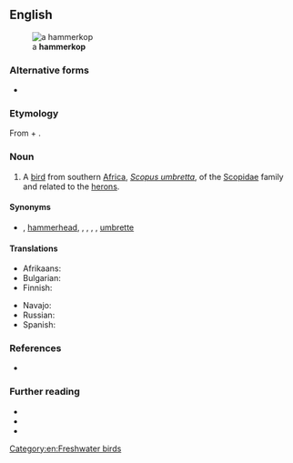 ==English==
[[File:Hamerkop standing in a stream in Zambia.JPG|thumb|a '''hammerkop''']]

===Alternative forms===
* {{l|en|hamerkop}}

===Etymology===
From {{etyl|af|en}} {{m|af|hamer||hammer}} + {{m|af|kop||head}}.

===Noun===
{{en-noun}}

# A [[bird]] from southern [[Africa]], ''[[Scopus umbretta]]'', of the [[Scopidae]] family and related to the [[heron]]s.

====Synonyms====
* {{sense|Scopus umbretta}} {{vern|anvilhead}}, [[hammerhead]], {{vern|hammerhead stork}}, {{vern|hammerkopf}}, {{vern|tufted umber}}, {{vern|umber bird}}, [[umbrette]]

====Translations====
{{trans-top|''Scopus umbretta''}}
* Afrikaans: {{t|af|hamerkop}}
* Bulgarian: {{t|bg|чукоглава чапла|f}}
* Finnish: {{t|fi|varjohaikara}}
{{trans-mid}}
* Navajo: {{t|nv|tsiikʼánii}}
* Russian: {{t+|ru|молотогла́в}}
* Spanish: {{t|es|ave martillo|f}}
{{trans-bottom}}

===References===
* {{R:Webster 1913}}

===Further reading===
* {{pedia}}
* {{specieslite|Scopus umbretta}}
* {{comcatlite|Scopus umbretta}}

[[Category:en:Freshwater birds]]
